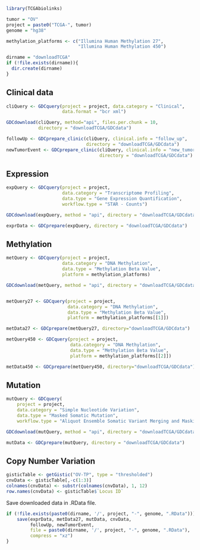 

```r
library(TCGAbiolinks)
```

```r
tumor = "OV"
project = paste0("TCGA-", tumor)
genome = "hg38"

methylation_platforms <- c("Illumina Human Methylation 27",
                           "Illumina Human Methylation 450")

dirname = "downloadTCGA"
if (!file.exists(dirname)){
  dir.create(dirname)
}
```

## Clinical data

```r
cliQuery <- GDCquery(project = project, data.category = "Clinical", 
                     data.format = "bcr xml")

GDCdownload(cliQuery, method="api", files.per.chunk = 10, 
            directory = "downloadTCGA/GDCdata")

followUp <- GDCprepare_clinic(cliQuery, clinical.info = "follow_up",
                              directory = "downloadTCGA/GDCdata")
newTumorEvent <- GDCprepare_clinic(cliQuery, clinical.info = "new_tumor_event",
                                   directory = "downloadTCGA/GDCdata")
```

## Expression

```r
expQuery <- GDCquery(project = project,
                     data.category = "Transcriptome Profiling",
                     data.type = "Gene Expression Quantification",
                     workflow.type = "STAR - Counts")

GDCdownload(expQuery, method = "api", directory = "downloadTCGA/GDCdata")

exprData <- GDCprepare(expQuery, directory = "downloadTCGA/GDCdata")
```

## Methylation

```r
metQuery <- GDCquery(project = project,
                     data.category = "DNA Methylation",
                     data.type = "Methylation Beta Value",
                     platform = methylation_platforms)

GDCdownload(metQuery, method = "api", directory = "downloadTCGA/GDCdata")


metQuery27 <- GDCquery(project = project,
                       data.category = "DNA Methylation",
                       data.type = "Methylation Beta Value",
                       platform = methylation_platforms[[1]])

metData27 <- GDCprepare(metQuery27, directory="downloadTCGA/GDCdata")

metQuery450 <- GDCquery(project = project,
                        data.category = "DNA Methylation",
                        data.type = "Methylation Beta Value",
                        platform = methylation_platforms[[2]])

metData450 <- GDCprepare(metQuery450, directory="downloadTCGA/GDCdata")
```

## Mutation

```r
mutQuery <- GDCquery(
    project = project, 
    data.category = "Simple Nucleotide Variation", 
    data.type = "Masked Somatic Mutation",
    workflow.type = "Aliquot Ensemble Somatic Variant Merging and Masking")

GDCdownload(mutQuery, method = "api", directory = "downloadTCGA/GDCdata")

mutData <- GDCprepare(mutQuery, directory = "downloadTCGA/GDCdata")
```

## Copy Number Variation

```r
gisticTable <- getGistic("OV-TP", type = "thresholded")
cnvData <- gisticTable[,-c(1:3)]
colnames(cnvData) <- substr(colnames(cnvData), 1, 12)
row.names(cnvData) <- gisticTable$`Locus ID`
```


Save downloaded data in .RData file.

```r
if (!file.exists(paste0(dirname, '/', project, "-", genome, ".RData"))){
    save(exprData, metData27, mutData, cnvData, 
         followUp, newTumorEvent, 
         file = paste0(dirname, '/', project, "-", genome, ".RData"), 
         compress = "xz")
}
```


